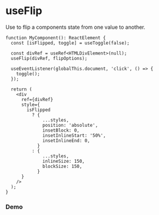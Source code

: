 
<Meta title="GSAP / Hooks / useFlip" of={stories} />

# useFlip

Use to flip a components state from one value to another.

```tsx
function MyComponent(): ReactElement {
  const [isFlipped, toggle] = useToggle(false);

  const divRef = useRef<HTMLDivElement>(null);
  useFlip(divRef, flipOptions);

  useEventListener(globalThis.document, 'click', () => {
    toggle();
  });

  return (
    <div
      ref={divRef}
      style={
        isFlipped
          ? {
              ...styles,
              position: 'absolute',
              insetBlock: 0,
              insetInlineStart: '50%',
              insetInlineEnd: 0,
            }
          : {
              ...styles,
              inlineSize: 150,
              blockSize: 150,
            }
      }
    />
  );
}
```

### Demo

<Canvas of={stories.Default} />
